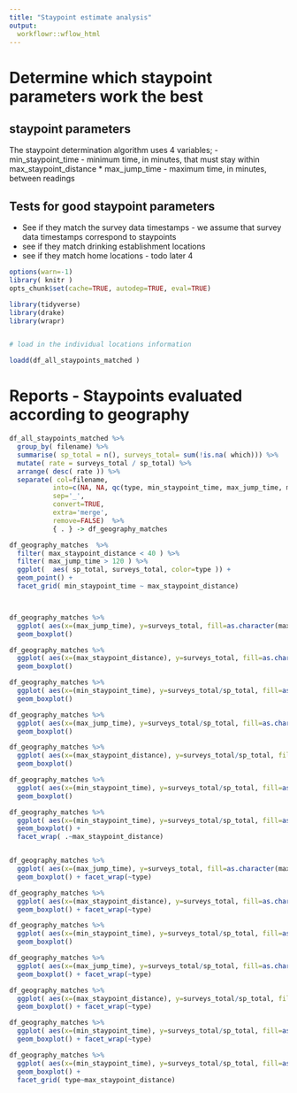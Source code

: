 ```yaml
---
title: "Staypoint estimate analysis"
output:
  workflowr::wflow_html
---
```



# Determine which staypoint parameters work the best

## staypoint parameters 
The staypoint determination algorithm uses 4 variables;
 - min_staypoint_time  - minimum time, in minutes, that must stay within max_staypoint_distance
 * max_jump_time - maximum time, in minutes, between readings

## Tests for good staypoint parameters

 - See if they match the survey data timestamps - we assume that survey data timestamps correspond to staypoints
 * see if they match drinking establishment locations
 * see if they match home locations - todo later 4 

```r
options(warn=-1)
library( knitr )
opts_chunk$set(cache=TRUE, autodep=TRUE, eval=TRUE)

library(tidyverse)
library(drake)
library(wrapr)



```

```r


# load in the individual locations information

loadd(df_all_staypoints_matched ) 

```


# Reports - Staypoints evaluated according to geography

```r

df_all_staypoints_matched %>%
  group_by( filename) %>%
  summarise( sp_total = n(), surveys_total= sum(!is.na( which))) %>% 
  mutate( rate = surveys_total / sp_total) %>%
  arrange( desc( rate )) %>% 
  separate( col=filename, 
           into=c(NA, NA, qc(type, min_staypoint_time, max_jump_time, max_staypoint_distance, rest)), 
           sep='_', 
           convert=TRUE, 
           extra='merge',
           remove=FALSE)  %>% 
           { . } -> df_geography_matches 

df_geography_matches  %>%
  filter( max_staypoint_distance < 40 ) %>%
  filter( max_jump_time > 120 ) %>%
  ggplot(  aes( sp_total, surveys_total, color=type )) +
  geom_point() + 
  facet_grid( min_staypoint_time ~ max_staypoint_distance)



df_geography_matches %>%
  ggplot( aes(x=(max_jump_time), y=surveys_total, fill=as.character(max_jump_time) )) +
  geom_boxplot()

df_geography_matches %>%
  ggplot( aes(x=(max_staypoint_distance), y=surveys_total, fill=as.character( max_staypoint_distance) )) +
  geom_boxplot()

df_geography_matches %>%
  ggplot( aes(x=(min_staypoint_time), y=surveys_total/sp_total, fill=as.character( min_staypoint_time) )) +
  geom_boxplot()

df_geography_matches %>%
  ggplot( aes(x=(max_jump_time), y=surveys_total/sp_total, fill=as.character(max_jump_time) )) +
  geom_boxplot()

df_geography_matches %>%
  ggplot( aes(x=(max_staypoint_distance), y=surveys_total/sp_total, fill=as.character( max_staypoint_distance) )) +
  geom_boxplot()

df_geography_matches %>%
  ggplot( aes(x=(min_staypoint_time), y=surveys_total/sp_total, fill=as.character( min_staypoint_time) )) +
  geom_boxplot()

df_geography_matches %>%
  ggplot( aes(x=(min_staypoint_time), y=surveys_total/sp_total, fill=as.character( min_staypoint_time) )) +
  geom_boxplot() + 
  facet_wrap( .~max_staypoint_distance)


df_geography_matches %>%
  ggplot( aes(x=(max_jump_time), y=surveys_total, fill=as.character(max_jump_time) )) +
  geom_boxplot() + facet_wrap(~type)

df_geography_matches %>%
  ggplot( aes(x=(max_staypoint_distance), y=surveys_total, fill=as.character( max_staypoint_distance) )) +
  geom_boxplot() + facet_wrap(~type)

df_geography_matches %>%
  ggplot( aes(x=(min_staypoint_time), y=surveys_total/sp_total, fill=as.character( min_staypoint_time) )) +
  geom_boxplot()

df_geography_matches %>%
  ggplot( aes(x=(max_jump_time), y=surveys_total/sp_total, fill=as.character(max_jump_time) )) +
  geom_boxplot() + facet_wrap(~type)

df_geography_matches %>%
  ggplot( aes(x=(max_staypoint_distance), y=surveys_total/sp_total, fill=as.character( max_staypoint_distance) )) +
  geom_boxplot() + facet_wrap(~type)

df_geography_matches %>%
  ggplot( aes(x=(min_staypoint_time), y=surveys_total/sp_total, fill=as.character( min_staypoint_time) )) +
  geom_boxplot() + facet_wrap(~type)

df_geography_matches %>%
  ggplot( aes(x=(min_staypoint_time), y=surveys_total/sp_total, fill=as.character( min_staypoint_time) )) +
  geom_boxplot() + 
  facet_grid( type~max_staypoint_distance)


```
